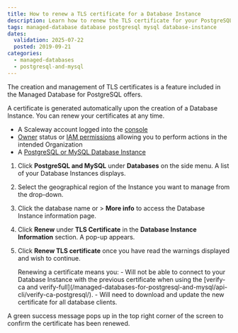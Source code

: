 ```yaml
---
title: How to renew a TLS certificate for a Database Instance
description: Learn how to renew the TLS certificate for your PostgreSQL and MySQL databases.
tags: managed-database database postgresql mysql database-instance
dates:
  validation: 2025-07-22
  posted: 2019-09-21
categories:
  - managed-databases
  - postgresql-and-mysql
---
```



The creation and management of TLS certificates is a feature included in the Managed Database for PostgreSQL offers.

A certificate is generated automatically upon the creation of a Database Instance. You can renew your certificates at any time.

<Requirements />

- A Scaleway account logged into the [console](https://console.scaleway.com)
- [Owner](/iam/concepts/#owner) status or [IAM permissions](/iam/concepts/#permission) allowing you to perform actions in the intended Organization
- A [PostgreSQL or MySQL Database Instance](/managed-databases-for-postgresql-and-mysql/quickstart/)

1. Click **PostgreSQL and MySQL** under **Databases** on the side menu. A list of your Database Instances displays.
2. Select the geographical region of the Instance you want to manage from the drop-down.
3. Click the database name or <Icon name="more" /> > **More info** to access the Database Instance information page.
4. Click **Renew** under **TLS Certificate** in the **Database Instance Information** section. A pop-up appears.
5. Click **Renew TLS certificate** once you have read the warnings displayed and wish to continue.

    <Message type="important">
      Renewing a certificate means you:
        - Will not be able to connect to your Database Instance with the previous certificate when using the [verify-ca and verify-full](/managed-databases-for-postgresql-and-mysql/api-cli/verify-ca-postgresql/).
        - Will need to download and update the new certificate for all database clients.
    </Message>

A green success message pops up in the top right corner of the screen to confirm the certificate has been renewed.



